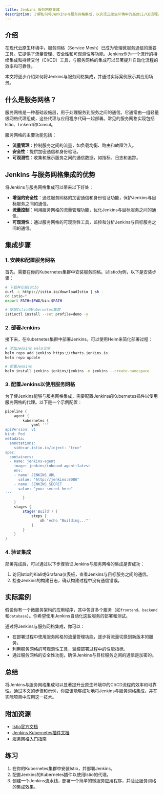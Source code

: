 ```yaml
---
title: Jenkins 服务网格集成
description: 了解如何将Jenkins与服务网格集成，以实现云原生环境中的高效CI/CD流程。本文适合初学者，包含详细的步骤、代码示例和实际案例。
---
```


## 介绍

在现代云原生环境中，服务网格（Service Mesh）已成为管理微服务通信的重要工具。它提供了流量管理、安全性和可观测性等功能。Jenkins作为一个流行的持续集成和持续交付（CI/CD）工具，与服务网格的集成可以显著提升自动化流程的效率和可靠性。

本文将逐步介绍如何将Jenkins与服务网格集成，并通过实际案例展示其应用场景。

## 什么是服务网格？

服务网格是一种基础设施层，用于处理服务到服务之间的通信。它通常由一组轻量级网络代理组成，这些代理与应用程序代码一起部署。常见的服务网格实现包括Istio、Linkerd和Consul。

服务网格的主要功能包括：
- **流量管理**：控制服务之间的流量，如负载均衡、路由和故障注入。
- **安全性**：提供加密通信和身份验证。
- **可观测性**：收集和展示服务之间的通信数据，如指标、日志和追踪。

## Jenkins 与服务网格集成的优势

将Jenkins与服务网格集成可以带来以下好处：
- **增强的安全性**：通过服务网格的加密通信和身份验证功能，保护Jenkins与目标服务之间的通信。
- **流量控制**：利用服务网格的流量管理功能，优化Jenkins与目标服务之间的通信。
- **可观测性**：通过服务网格的可观测性工具，监控和分析Jenkins与目标服务之间的通信。

## 集成步骤

### 1. 安装和配置服务网格

首先，需要在你的Kubernetes集群中安装服务网格。以Istio为例，以下是安装步骤：

```bash
# 下载并安装Istio
curl -L https://istio.io/downloadIstio | sh -
cd istio-*
export PATH=$PWD/bin:$PATH

# 安装Istio到Kubernetes集群
istioctl install --set profile=demo -y
```

### 2. 部署Jenkins

接下来，在Kubernetes集群中部署Jenkins。可以使用Helm来简化部署过程：

```bash
# 添加Jenkins Helm仓库
helm repo add jenkins https://charts.jenkins.io
helm repo update

# 部署Jenkins
helm install jenkins jenkins/jenkins -n jenkins --create-namespace
```

### 3. 配置Jenkins以使用服务网格

为了使Jenkins能够与服务网格集成，需要配置Jenkins的Kubernetes插件以使用服务网格的代理。以下是一个示例配置：

```groovy
pipeline {
    agent {
        kubernetes {
            yaml '''
apiVersion: v1
kind: Pod
metadata:
  annotations:
    sidecar.istio.io/inject: "true"
spec:
  containers:
  - name: jenkins-agent
    image: jenkins/inbound-agent:latest
    env:
    - name: JENKINS_URL
      value: "http://jenkins:8080"
    - name: JENKINS_SECRET
      value: "your-secret-here"
'''
        }
    }
    stages {
        stage('Build') {
            steps {
                sh 'echo "Building..."'
            }
        }
    }
}
```

### 4. 验证集成

部署完成后，可以通过以下步骤验证Jenkins与服务网格的集成是否成功：

1. 访问Istio的Kiali或Grafana仪表板，查看Jenkins与目标服务之间的通信。
2. 检查Jenkins的构建日志，确认构建过程中没有通信错误。

## 实际案例

假设你有一个微服务架构的应用程序，其中包含多个服务（如`frontend`、`backend`和`database`）。你希望使用Jenkins自动化这些服务的部署和测试。

通过将Jenkins与服务网格集成，你可以：
- 在部署过程中使用服务网格的流量管理功能，逐步将流量切换到新版本的服务。
- 利用服务网格的可观测性工具，监控部署过程中的性能指标。
- 通过服务网格的安全性功能，确保Jenkins与目标服务之间的通信是加密的。

## 总结

将Jenkins与服务网格集成可以显著提升云原生环境中的CI/CD流程的效率和可靠性。通过本文的步骤和示例，你应该能够成功地将Jenkins与服务网格集成，并在实际项目中应用这一技术。

## 附加资源

- [Istio官方文档](https://istio.io/latest/docs/)
- [Jenkins Kubernetes插件文档](https://plugins.jenkins.io/kubernetes/)
- [服务网格入门指南](https://servicemesh.es/)

## 练习

1. 在你的Kubernetes集群中安装Istio，并部署Jenkins。
2. 配置Jenkins的Kubernetes插件以使用Istio的代理。
3. 创建一个Jenkins流水线，部署一个简单的微服务应用程序，并验证服务网格的集成效果。
